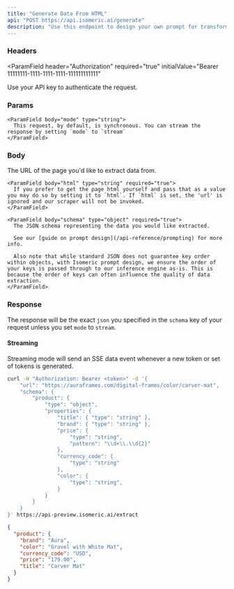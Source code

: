 ```yaml
---
title: "Generate Data From HTML"
api: "POST https://api.isomeric.ai/generate"
description: "Use this endpoint to design your own prompt for transforming website text into structured JSON."
---
```


### Headers

<ParamField
  header="Authorization"
  required="true"
  initialValue="Bearer 11111111-1111-1111-1111-111111111111"
>
  Use your API key to authenticate the request.
</ParamField>

### Params

<ParamField body="Query Parameters" type="object" children="Optional additional query parameters.">
  <Expandable title="Toggle object">

    <ParamField body="mode" type="string">
      This request, by default, is synchronous. You can stream the response by setting `mode` to `stream`
    </ParamField>

  </Expandable>
</ParamField>

### Body

<ParamField body="JSON request" type="object" required="true" children="A JSON object representing the request you are making to the Isomeric extraction engine.">
  <Expandable title="Toggle object">
    <ParamField body="url" type="string" required="true">
      The URL of the page you'd like to extract data from.
    </ParamField>

    <ParamField body="html" type="string" required="true">
      If you prefer to get the page html yourself and pass that as a value you may do so by setting it to `html`. If `html` is set, the 'url' is ignored and our scraper will not be invoked.
    </ParamField>

    <ParamField body="schema" type="object" required="true">
      The JSON schema representing the data you would like extracted.

      See our [guide on prompt design](/api-reference/prompting) for more info.

      Also note that while standard JSON does not guarantee key order within objects, with Isomeric prompt design, we ensure the order of your keys is passed through to our inference engine as-is. This is because the order of keys can often influence the quality of data extraction.
    </ParamField>

  </Expandable>
</ParamField>

### Response

The response will be the exact `json` you specified in the `schema` key of your request unless you set `mode` to `stream`.

#### Streaming

Streaming mode will send an SSE data event whenever a new token or set of tokens is generated.

<RequestExample>

```bash Example Request
curl -H "Authorization: Bearer <token>" -d '{
    "url": "https://auraframes.com/digital-frames/color/carver-mat",
    "schema": {
        "product": {
            "type": "object",
            "properties": {
                "title": { "type": "string" },
                "brand": { "type": "string" },
                "price": {
                    "type": "string",
                    "pattern": "\\d+\\.\\d{2}"
                },
                "currency_code": {
                    "type": "string"
                },
                "color": {
                    "type": "string",
                }
            }
        }
    }
}' https://api-preview.isomeric.ai/extract
```

</RequestExample>

<ResponseExample>

```json Response
{
  "product": {
    "brand": "Aura",
    "color": "Gravel with White Mat",
    "currency_code": "USD",
    "price": "179.00",
    "title": "Carver Mat"
  }
}
```

</ResponseExample>
